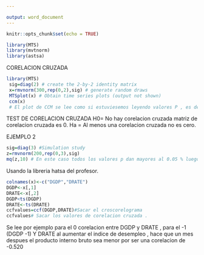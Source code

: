 ```yaml
---

output: word_document
---
```


```r
knitr::opts_chunk$set(echo = TRUE)

```

```r
library(MTS)
library(mvtnorm)
library(astsa)
```

CORELACION CRUZADA
```r
library(MTS)
 sig=diag(2) # create the 2-by-2 identity matrix
 x=rmvnorm(300,rep(0,2),sig) # generate random draws
 MTSplot(x) # Obtain time series plots (output not shown)
 ccm(x) 
 # El plot de CCM se lee como si estuviesemos leyendo valores P , es decir la unica corelacion de resago significativa seria 5.
```

TEST DE CORELACION CRUZADA
H0= No hay corelacion cruzada matriz de corelacion cruzada es 0.
Ha = Al menos una corelacion cruzada no es cero.



EJEMPLO 2
```r
sig=diag(3) #Simulation study
z=rmvnorm(200,rep(0,3),sig)
mq(z,10) # En este caso todos los valores p dan mayores al 0.05 % luego no se rechaza H0
```
Usando la libreria hatsa del profesor.

```r
colnames(x)<-c("DGDP","DRATE")
DGDP<-x[,1]
DRATE<-x[,2]
DGDP<ts(DGDP)
DRATE<-ts(DRATE)
ccfvalues=ccf(DGDP,DRATE)#Sacar el croscorelograma
ccfvalues# Sacar los valores de corelacion cruzada .
```
Se lee por ejemplo para el 0 corelacion entre DGDP y DRATE , para el -1 (DGDP -1) Y DRATE al aumentar el indice de desempleo , hace que un mes despues el producto interno bruto sea menor por ser una corelacion de -0.520
